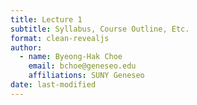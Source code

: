 ```yaml
---
title: Lecture 1
subtitle: Syllabus, Course Outline, Etc.
format: clean-revealjs
author:
  - name: Byeong-Hak Choe
    email: bchoe@geneseo.edu
    affiliations: SUNY Geneseo
date: last-modified
---
```


